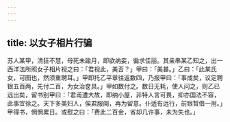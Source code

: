 ```yaml
---
---
---
```

title: 以女子相片行骗
---



苏人某甲，清狂不慧，母死未踰月，即欲纳妾，徧求佳丽。其亲串某乙知之，出一西洋法所照女子相片视之曰：「君视此，美否？」甲曰：「美甚。」乙曰：「此某氏女，可图也，然须重聘耳。」甲即托乙平章往返数四，乃报甲曰：「事成矣，议定聘银五百两，先付二百，为女治奁具。」甲如数付之。数日无耗，使人问之，则乙已远出矣，留书别甲曰：「君甫遭大故，即纳小屋，非特人言可畏，抑亦国法不容，此事宜徐之。天下多美妇人，俟君服阕，再为留意。仆适有远行，前银暂借一用。」甲得书，惘惘累日。或慰之曰：「费此二百金，省却几许事，未为失也。」